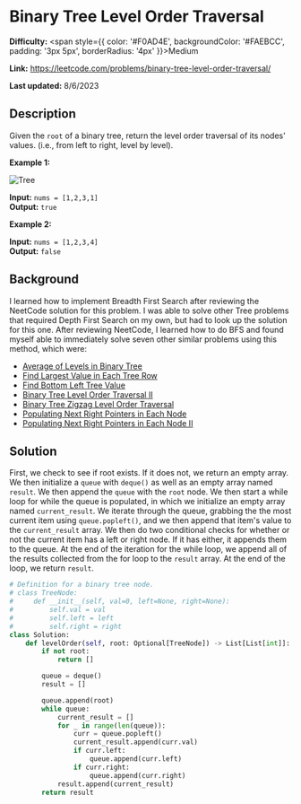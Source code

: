 # Binary Tree Level Order Traversal

**Difficulty:** <span style={{ color: '#F0AD4E', backgroundColor: '#FAEBCC', padding: '3px 5px', borderRadius: '4px' }}>Medium</span>

**Link:** https://leetcode.com/problems/binary-tree-level-order-traversal/

**Last updated:** 8/6/2023

## Description 

Given the `root` of a binary tree, return the level order traversal of its nodes' values. (i.e., from left to right, level by level).

**Example 1:**

<img src="https://assets.leetcode.com/uploads/2021/02/19/tree1.jpg" alt="Tree" />


**Input:** `nums = [1,2,3,1]`  
**Output:** `true`  

**Example 2:**

**Input:** `nums = [1,2,3,4]`  
**Output:** `false`  

## Background

I learned how to implement Breadth First Search after reviewing the NeetCode solution for this problem.
I was able to solve other Tree problems that required Depth First Search on my own, but had to look up the solution for this one.
After reviewing NeetCode, I learned how to do BFS and found myself able to immediately solve seven other similar problems using this method,
which were:

* [Average of Levels in Binary Tree](./Additional_Problems/average-of-levels-in-binary-tree)
* [Find Largest Value in Each Tree Row](./Additional_Problems/find-largest-value-in-each-tree-row)
* [Find Bottom Left Tree Value](./Additional_Problems/find-bottom-left-tree-value)
* [Binary Tree Level Order Traversal II](./Additional_Problems/binary-tree-level-order-traversal-ii)
* [Binary Tree Zigzag Level Order Traversal](./Additional_Problems/binary-tree-zigzag-level-order-traversal)
* [Populating Next Right Pointers in Each Node](./Additional_Problems/populating-next-right-pointers-in-each-node)
* [Populating Next Right Pointers in Each Node II](./Additional_Problems/populating-next-right-pointers-in-each-node-ii)

## Solution

First, we check to see if root exists. If it does not, we return an empty array.
We then initialize a `queue` with `deque()` as well as an empty array named `result`.
We then append the `queue` with the `root` node.
We then start a while loop for while the queue is populated, in which we initialize an empty array named `current_result`.
We iterate through the queue, grabbing the the most current item using `queue.popleft()`, and we then append that item's value to the `current_result` array.
We then do two conditional checks for whether or not the current item has a left or right node. If it has either, it appends them to the queue.
At the end of the iteration for the while loop, we append all of the results collected from the for loop to the `result` array.
At the end of the loop, we return `result`.

```python
# Definition for a binary tree node.
# class TreeNode:
#     def __init__(self, val=0, left=None, right=None):
#         self.val = val
#         self.left = left
#         self.right = right
class Solution:
    def levelOrder(self, root: Optional[TreeNode]) -> List[List[int]]:
        if not root:
            return []

        queue = deque()
        result = []

        queue.append(root)
        while queue:
            current_result = []
            for _ in range(len(queue)):
                curr = queue.popleft()
                current_result.append(curr.val)
                if curr.left:
                    queue.append(curr.left)
                if curr.right:
                    queue.append(curr.right)
            result.append(current_result)
        return result
```


